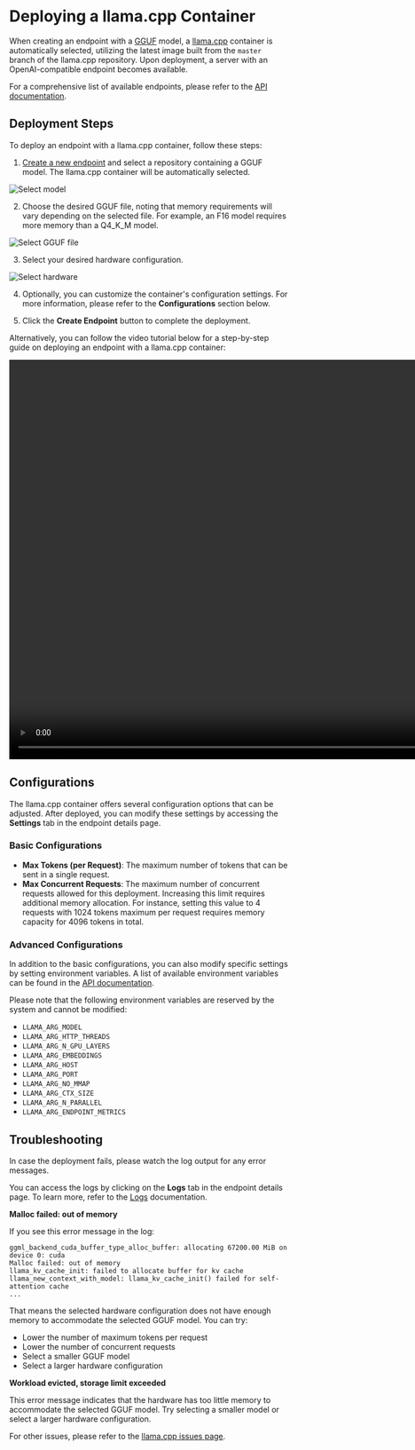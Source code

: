 # Deploying a llama.cpp Container

When creating an endpoint with a [GGUF](https://huggingface.co/docs/hub/en/gguf) model, a [llama.cpp](https://github.com/ggerganov/llama.cpp) container is automatically selected, utilizing the latest image built from the `master` branch of the llama.cpp repository. Upon deployment, a server with an OpenAI-compatible endpoint becomes available.

For a comprehensive list of available endpoints, please refer to the [API documentation](https://github.com/ggerganov/llama.cpp/blob/master/examples/server/README.md#api-endpoints).

## Deployment Steps

To deploy an endpoint with a llama.cpp container, follow these steps:

1. [Create a new endpoint](../guides/create_endpoint) and select a repository containing a GGUF model. The llama.cpp container will be automatically selected.

<img src="https://raw.githubusercontent.com/huggingface/hf-endpoints-documentation/refs/heads/xsn/llamacpp/assets/llamacpp_1.png" alt="Select model" />

2. Choose the desired GGUF file, noting that memory requirements will vary depending on the selected file. For example, an F16 model requires more memory than a Q4_K_M model.

<img src="https://raw.githubusercontent.com/huggingface/hf-endpoints-documentation/refs/heads/xsn/llamacpp/assets/llamacpp_2.png" alt="Select GGUF file" />

3. Select your desired hardware configuration.

<img src="https://raw.githubusercontent.com/huggingface/hf-endpoints-documentation/refs/heads/xsn/llamacpp/assets/llamacpp_3.png" alt="Select hardware" />

4. Optionally, you can customize the container's configuration settings. For more information, please refer to the **Configurations** section below.

5. Click the **Create Endpoint** button to complete the deployment.

Alternatively, you can follow the video tutorial below for a step-by-step guide on deploying an endpoint with a llama.cpp container:

<video width="1280" height="720" controls>
  <source src="https://raw.githubusercontent.com/huggingface/hf-endpoints-documentation/refs/heads/xsn/llamacpp/assets/llamacpp_guide_video.mp4" type="video/mp4">
</video>

## Configurations

The llama.cpp container offers several configuration options that can be adjusted. After deployed, you can modify these settings by accessing the **Settings** tab in the endpoint details page.

### Basic Configurations

- **Max Tokens (per Request)**: The maximum number of tokens that can be sent in a single request.
- **Max Concurrent Requests**: The maximum number of concurrent requests allowed for this deployment. Increasing this limit requires additional memory allocation. For instance, setting this value to 4 requests with 1024 tokens maximum per request requires memory capacity for 4096 tokens in total.

### Advanced Configurations

In addition to the basic configurations, you can also modify specific settings by setting environment variables. A list of available environment variables can be found in the [API documentation](https://github.com/ggerganov/llama.cpp/blob/master/examples/server/README.md#usage).

Please note that the following environment variables are reserved by the system and cannot be modified:

- `LLAMA_ARG_MODEL`
- `LLAMA_ARG_HTTP_THREADS`
- `LLAMA_ARG_N_GPU_LAYERS`
- `LLAMA_ARG_EMBEDDINGS`
- `LLAMA_ARG_HOST`
- `LLAMA_ARG_PORT`
- `LLAMA_ARG_NO_MMAP`
- `LLAMA_ARG_CTX_SIZE`
- `LLAMA_ARG_N_PARALLEL`
- `LLAMA_ARG_ENDPOINT_METRICS`

## Troubleshooting

In case the deployment fails, please watch the log output for any error messages.

You can access the logs by clicking on the **Logs** tab in the endpoint details page. To learn more, refer to the [Logs](../guides/logs) documentation.

**Malloc failed: out of memory**

If you see this error message in the log:

```
ggml_backend_cuda_buffer_type_alloc_buffer: allocating 67200.00 MiB on device 0: cuda
Malloc failed: out of memory
llama_kv_cache_init: failed to allocate buffer for kv cache
llama_new_context_with_model: llama_kv_cache_init() failed for self-attention cache
...
```

That means the selected hardware configuration does not have enough memory to accommodate the selected GGUF model. You can try:
- Lower the number of maximum tokens per request
- Lower the number of concurrent requests
- Select a smaller GGUF model
- Select a larger hardware configuration

**Workload evicted, storage limit exceeded**

This error message indicates that the hardware has too little memory to accommodate the selected GGUF model. Try selecting a smaller model or select a larger hardware configuration.

For other issues, please refer to the [llama.cpp issues page](https://github.com/ggerganov/llama.cpp/issues).
